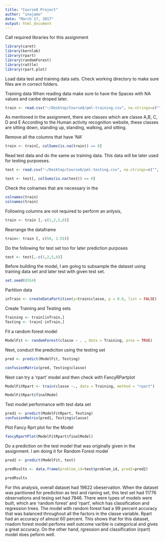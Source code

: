 ```yaml
---
title: "Course8 Project"
author: "inajamo"
date: "March 17, 2017"
output: html_document
---
```

Call required libraries for this assignment

```r
library(caret)
library(kernlab)
library(rpart)
library(randomForest)
library(rattle)
library(rpart.plot)
```

Load data test and training data sets.
Check working directory to make sure files are in correct folders. 

Training data
When reading data make sure to have the Spaces with NA values and canbe droped later. 

```r
train <- read.csv("~/Desktop/Course8/pml-training.csv", na.strings=c("", "NA"))
```

As mentioned in the assignment, there are classes which are classe A,B, C, D and E
According to the Human activity recognition website, these classes are sitting down, standing up, standing, walking, and sitting. 

Remove all the columns that have 'NA'
```r
train <- train[, colSums(is.na(train)) == 0] 
```


Read test data and do the same as training data.
This data will be later used for testing purpoeses.
```r
test <- read.csv("~/Desktop/Course8/pml-testing.csv", na.strings=c("", "NA"))
```

```r
test <- test[, colSums(is.na(test)) == 0]
```

Check the colnames that are necessary in the 
```r
colnames(train)
colnames(train)
```

Following columns are not required to perform an anlysis,
```r
train <- train [,-c(1,2,5,6)]
```

Rearrange the dataframe
```r
train<- train [, c(56, 1:55)]
```

Do the following for test set too for later prediction purposes
```r
test <- test[,-c(1,2,5,6)]
```

Before building the model, I am going to subsample the dataset using training data set and later test with given test set.

```r
set.seed(6554)
```

Partition data 
```r
inTrain <- createDataPartition(y=train$classe, p = 0.6, list = FALSE)
```

Create Training and Testing sets
```r
Training <- train[inTrain,]
Testing <- train[-inTrain,]
```

Fit a random forest model 
```r
ModelFit <- randomForest(classe ~ . , data = Training, prox = TRUE)
```

Next, conduct the prediciton using the testing set
```r
pred <- predict(ModelFit, Testing)
```

```r
confusionMatrix(pred, Testing$classe)
```

Next can try a 'rpart' model and then check with FancyRPartplot

```r
ModelFitRpart <- train(classe ~., data = Training, method = "rpart")
```

```r
ModelFitRpart$finalModel
```

Test model performance with test data set
```r
pred1 <- predict(ModelFitRpart, Testing)
confusionMatrix(pred1, Testing$classe)
```

Plot Fancy Rprt plot for the Model
```r
fancyRpartPlot(ModelFitRpart$finalModel)
```

Do a prediction on the test model that was originally given in the assignment. I am doing it for Random Forest model

```r
pred2 <- predict(ModelFit, test)
```

```r
predRsults <- data.frame(problem_id=test$problem_id, pred2=pred2)
```

```r
predRsults
```

For this analysis, overall dataset had 19622 obeservation. When the dataset was paritioned for prediction as test and rianing set, this test set had 11776 observations and tesing set had 7846. 
There were types of models were built, which are 'random forest' and 'rpart', which has classification and regression trees. The model with random forest had a 99 percent accuracy that was balanced throughout all the factors in the classe variable. Rpart had an accuracy of almost 60 percent. This shows that for this dataset, rnadom forest model perfoms well outcome varible is categorical and gives a great accuracy. On the other hand, rgression and classification (rpart) model does peform well. 